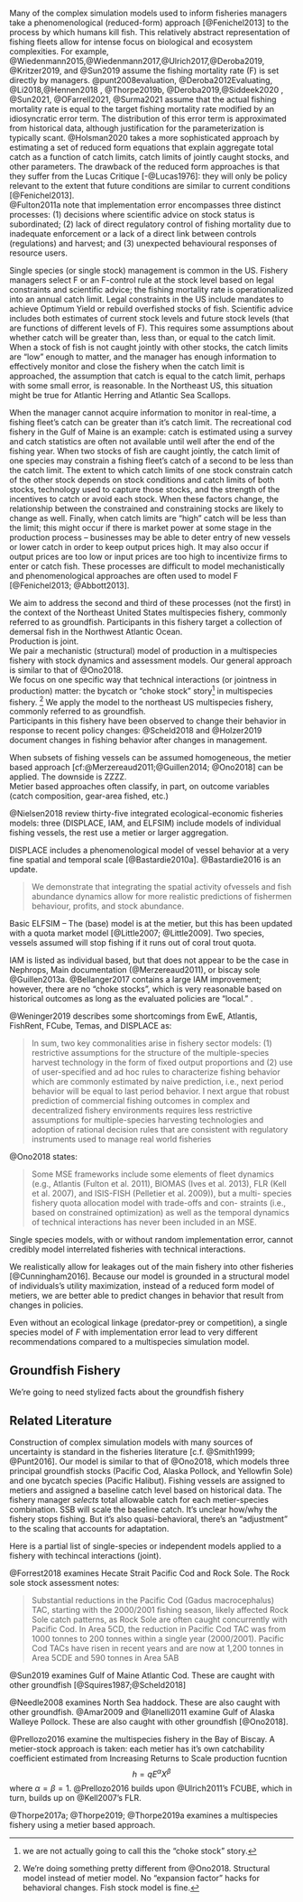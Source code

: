 
Many of the complex simulation models used to inform fisheries managers take a phenomenological (reduced-form) approach [@Fenichel2013] to the process by which humans kill fish.
This relatively abstract representation of fishing fleets allow for intense focus on biological and ecosystem complexities. 
For example, @Wiedenmann2015,@Wiedenmann2017,@Ulrich2017,@Deroba2019, @Kritzer2019, and @Sun2019 assume the fishing mortality rate (F) is set directly by managers.
@punt2008evaluation, @Deroba2012Evaluating, @Li2018,@Hennen2018 , @Thorpe2019b,  @Deroba2019,@Siddeek2020 , @Sun2021, @OFarrell2021, @Surma2021 assume that the actual fishing mortality rate is equal to the target fishing mortality rate modified by an idiosyncratic error term.
The distribution of this error term is approximated from historical data, although justification for the parameterization is typically scant.
@Holsman2020 takes a more sophisticated approach by estimating a set of reduced form equations that explain aggregate total catch as a function of catch limits, catch limits of jointly caught stocks, and other parameters.
The drawback of the reduced form approaches is that they suffer from the Lucas Critique [-@Lucas1976]: they will only be policy relevant to the extent that future conditions are similar to current conditions [@Fenichel2013].  
@Fulton2011a note that implementation error encompasses three distinct processes: (1) decisions where scientific advice on stock status is subordinated; (2) lack of direct regulatory control of fishing mortality due to inadequate enforcement or a lack of a direct link between controls (regulations) and harvest; and (3) unexpected behavioural responses of resource users.

Single species (or single stock) management is common in the US.
Fishery managers select F or an F-control rule at the stock level based on legal constraints and scientific advice; the fishing mortality rate is operationalized into an annual catch limit.
Legal constraints in the US include mandates to achieve Optimum Yield or rebuild overfished stocks of fish.
Scientific advice includes both estimates of current stock levels and future stock levels (that are functions of different levels of F).
This requires some assumptions about whether catch will be greater than, less than, or equal to the catch limit. 
When a stock of fish is not caught jointly with other stocks, the catch limits are "low" enough to matter, and the manager has enough information to effectively monitor and close the fishery when the catch limit is approached, the assumption that catch is equal to the catch limit, perhaps with some small error, is reasonable.
In the Northeast US, this situation might be true for Atlantic Herring and Atlantic Sea Scallops.

When the manager cannot acquire information to monitor in real-time, a fishing fleet's catch can be greater than it's catch limit. 
The recreational cod fishery in the Gulf of Maine is an example: catch is estimated using a survey and catch statistics are often not available until well after the end of the fishing year.
When two stocks of fish are caught jointly, the catch limit of one species may constrain a fishing fleet's catch of a second to be less than the catch limit.
The extent to which catch limits of one stock constrain catch of the other stock depends on stock conditions and catch limits of both stocks, technology used to capture those stocks, and the strength of the incentives to catch or avoid each stock.
When these factors change, the relationship between the constrained and constraining stocks are likely to change as well.
Finally, when catch limits are "high" catch will be less than the limit; this might occur if there is market power at some stage in the production process -- businesses may be able to deter entry of new vessels or lower catch in order to keep output prices high.
It may also occur if output prices are too low or input prices are too high to incentivize firms to enter or catch fish. 
These processes are difficult to model mechanistically and phenomenological approaches are often used to model F [@Fenichel2013; @Abbott2013]. 

We aim to address the second and third of these processes (not the first) in the context of the Northeast United States multispecies fishery, commonly referred to as groundfish. 
Participants in this fishery target a collection of demersal fish in the Northwest Atlantic Ocean.  
Production is joint.  
We pair a mechanistic (structural) model of production in a multispecies fishery with stock dynamics and assessment models.
Our general approach is similar to that of @Ono2018.  
We focus on one specific way that technical interactions (or jointness in production) matter: the bycatch or "choke stock" story[^choke]  in multispecies fishery. [^diffs] 
We apply the model to the northeast US multispecies fishery, commonly referred to as groundfish.  
Participants in this fishery have been observed to change their  behavior in response to recent policy changes: @Scheld2018 and @Holzer2019 document changes in fishing behavior after changes in management.

[^choke]: we are not actually going to call this the "choke stock" story.

[^diffs]: We're doing something pretty different from @Ono2018.  Structural model instead of metier model. No "expansion factor" hacks for behavioral changes.  Fish stock model is fine.  

When subsets of fishing vessels can be assumed homogeneous, the metier based approach [cf:@Merzereaud2011;@Guillen2014; @Ono2018] can be applied. 
The downside is ZZZZ.  
Metier based approaches often classify, in part, on outcome variables (catch composition, gear-area fished, etc.)

@Nielsen2018 review thirty-five integrated ecological-economic fisheries models: three (DISPLACE, IAM, and ELFSIM)  include models of individual fishing vessels, the rest use a metier or larger aggregation.  

DISPLACE includes a phenomenological model of vessel behavior at a very fine spatial and temporal scale [@Bastardie2010a]. @Bastardie2016 is an update.

> We demonstrate that integrating the spatial activity ofvessels and fish abundance dynamics allow for more realistic predictions of fishermen behaviour, profits, and stock abundance.

Basic ELFSIM -- The (base) model is at the metier, but this has been updated with a quota market model [@Little2007; @Little2009].  Two species, vessels assumed will stop fishing if it runs out of coral trout quota. 

IAM is listed as individual based, but that does not appear to be the case in Nephrops, Main documentation (@Merzereaud2011), or biscay sole @Guillen2013a.    @Bellanger2017 contains a large IAM improvement; however, there are no "choke stocks", which is very reasonable based on historical outcomes as long as the evaluated policies are "local."  <!-- Given @Belanger2017, and the quota market model in @Little2009, we'll have to thread the needle carefully with pitching the improvement of paper -->.

@Weninger2019 describes some shortcomings from EwE, Atlantis, FishRent, FCube, Temas, and DISPLACE as:

> In sum, two key commonalities arise in fishery sector models: (1) restrictive assumptions for the structure of the multiple-species harvest technology in the form of fixed output proportions and (2) use of user-specified and ad hoc rules to characterize fishing behavior which are commonly estimated by naive prediction, i.e., next period behavior will be equal to last period behavior. I next argue that robust prediction of commercial fishing outcomes in complex and decentralized fishery environments requires less restrictive assumptions for multiple-species harvesting technologies and adoption of rational decision rules that are consistent with regulatory instruments used to manage real world fisheries

@Ono2018 states:

>Some MSE frameworks include some elements of fleet dynamics (e.g., Atlantis (Fulton et al. 2011), BIOMAS (Ives et al. 2013), FLR (Kell et al. 2007), and ISIS-FISH (Pelletier et al. 2009)), but a multi- species fishery quota allocation model with trade-offs and con- straints (i.e., based on constrained optimization) as well as the temporal dynamics of technical interactions has never been included in an MSE.

Single species models, with or without random implementation error, cannot credibly model interrelated fisheries with technical interactions. 

We realistically allow for leakages out of the main fishery into other fisheries [@Cunningham2016].  Because our model is grounded in a structural model of individuals's utility maximization, instead of a reduced form model of metiers, we are better able to predict changes in behavior that result from changes in policies.  <!---For example, we can examine policies that include tradable output controls (ITQs), non-tradable output controls (IFQs), and certain input controls (Days-at-Sea).  We also do some other cool stuff.--->

Even without an ecological linkage (predator-prey or competition), a single species model of $F$ with implementation error lead to very different recommendations compared to a multispecies simulation model.


<!---
The implementation error approach is quite common.

This is a common approach(Irwin et al 2008). 
(Rosenberg and Brault 1993 Rosenberg, A.A. and Brault, S. (1993) Choosing a man-
agement strategy for stock rebuilding when control is
uncertain. Canadian Special Publication of Fisheries and
Aquatic Sciences 120, 243–253.

O’Boyle 1993  O’Boyle, R. (1993) Fisheries management organizations: a
study in uncertainty. Canadian Special Publication of
Fisheries and Aquatic Sciences 120, 423–436.

FAO 1996  FAO (1996) Precautionary approach to fisheries Part 2:
scientific papers prepared for the technical consultation
on the precautionary approach to capture fisheries
(including species introductions) Lysekil, Sweden, 6–13
June 1995. FAO Fish Tech Paper 350(Part 2). FAO,
Rome. p. 210.

 Francis and Shotton rancis, R.I.C.C. and Shotton, R. (1997) ‘‘Risk’’ in fisheries
management: a review. Canadian Journal of Fisheries and
Aquatic Sciences 54, 1699–1715.

Dichemont 2006abc papers.
 -->
 
 
## Groundfish Fishery 


We're going to need stylized facts about the groundfish fishery


## Related Literature
<!---We're not actually going to have a related literature section -->

Construction of complex simulation models with many sources of uncertainty is standard in the fisheries literature [c.f. @Smith1999; @Punt2016].  Our model is similar to that of @Ono2018, which models three principal groundfish stocks (Pacific Cod, Alaska Pollock, and Yellowfin Sole) and one bycatch species (Pacific Halibut).  Fishing vessels are assigned to metiers and assigned a baseline catch level based on historical data.  The fishery manager *selects* total allowable catch for each metier-species combination. SSB will scale the baseline catch. It's unclear how/why the fishery stops fishing. But it's also quasi-behavioral, there's an "adjustment" to the scaling that accounts for adaptation.

Here is a partial list of single-species or independent models applied to  a fishery with techincal interactions (joint).

@Forrest2018 examines Hecate Strait Pacific Cod and Rock Sole.  The Rock sole stock assessment notes:

> Substantial reductions in the Pacific Cod (Gadus macrocephalus) TAC, starting with the 2000/2001 fishing season, likely affected Rock Sole catch patterns, as Rock Sole are often caught concurrently with Pacific Cod.  In Area 5CD, the reduction in Pacific Cod TAC was from 1000 tonnes to 200 tonnes within a single year (2000/2001).  Pacific Cod TACs have risen in recent years and are now at 1,200 tonnes in Area 5CDE and 590 tonnes in Area 5AB

@Sun2019 examines Gulf of Maine Atlantic Cod.  These are caught with other groundfish [@Squires1987;@Scheld2018] 

@Needle2008 examines North Sea haddock. These are also caught with other groundfish.
@Amar2009 and @Ianelli2011 examine Gulf of Alaska Walleye Pollock. These are also caught with other groundfish [@Ono2018].

@Prellozo2016 examine the multispecies fishery in the Bay of Biscay.  A metier-stock approach is taken: each metier has it's own catchability coefficient estimated from Increasing Returns to Scale production fucntion 
$$
h=qE^\alpha X^\beta
$$
where $\alpha=\beta=1$. @Prellozo2016 builds upon @Ulrich2011's FCUBE, which in turn, builds up on @Kell2007's FLR.

@Thorpe2017a; @Thorpe2019; @Thorpe2019a examines a multispecies fishery using a metier based approach.

